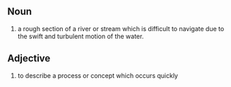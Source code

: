 ==Noun==
#a rough section of a river or stream which is difficult to navigate due to the swift and turbulent motion of the water.

==Adjective==
#to describe a process or concept which occurs quickly